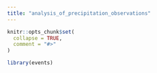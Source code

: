 ```yaml
---
title: "analysis_of_precipitation_observations"
---
```


```r
knitr::opts_chunk$set(
  collapse = TRUE,
  comment = "#>"
)
```

```r
library(events)
```
